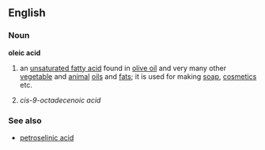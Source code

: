 ==English==
===Noun===
'''oleic acid'''
{{wikipedia}}
# an [[unsaturated fatty acid]] found in [[olive oil]] and very many other [[vegetable]] and [[animal]] [[oil]]s and [[fat]]s; it is used for making [[soap]], [[cosmetic]]s etc.
#{{chemistry}} ''cis-9-octadecenoic acid''
===See also===
*[[petroselinic acid]]
